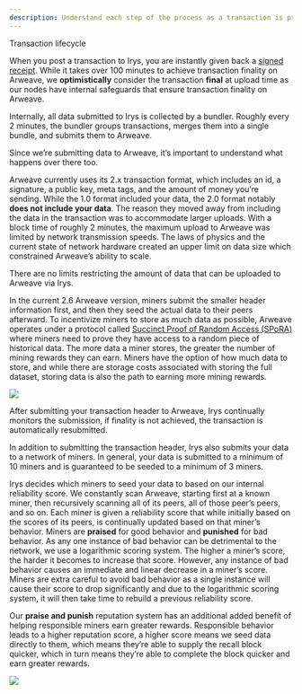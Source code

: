 ```yaml
---
description: Understand each step of the process as a transaction is processed by Irys.
---
```



<div className="flex flex-col mt-5">
	<div className="flex items-end">
		<div className="">
			<Heading level={1}>Transaction lifecycle</Heading>
		</div>
	</div>
</div>

When you post a transaction to Irys, you are instantly given back a [signed receipt](/learn/receipts). While it takes over 100 minutes to achieve transaction finality on Arweave, we **optimistically** consider the transaction **final** at upload time as our nodes have internal safeguards that ensure transaction finality on Arweave.

Internally, all data submitted to Irys is collected by a bundler. Roughly every 2 minutes, the bundler groups transactions, merges them into a single bundle, and submits them to Arweave.

Since we’re submitting data to Arweave, it’s important to understand what happens over there too.

Arweave currently uses its 2.x transaction format, which includes an id, a signature, a public key, meta tags, and the amount of money you’re sending. While the 1.0 format included your data, the 2.0 format notably **does not include your data**. The reason they moved away from including the data in the transaction was to accommodate larger uploads. With a block time of roughly 2 minutes, the maximum upload to Arweave was limited by network transmission speeds. The laws of physics and the current state of network hardware created an upper limit on data size which constrained Arweave’s ability to scale.

<Callout type="info" emoji="🚀">
	There are no limits restricting the amount of data that can be uploaded to Arweave via Irys.
</Callout>

In the current 2.6 Arweave version, miners submit the smaller header information first, and then they seed the actual data to their peers afterward. To incentivize miners to store as much data as possible, Arweave operates under a protocol called [Succinct Proof of Random Access (SPoRA)](https://www.youtube.com/watch?v=sIccEJTVHXg) where miners need to prove they have access to a random piece of historical data. The more data a miner stores, the greater the number of mining rewards they can earn. Miners have the option of how much data to store, and while there are storage costs associated with storing the full dataset, storing data is also the path to earning more mining rewards.

<img className="border border-[#FEF4EE] rounded mt-5 w-5/6" src="/img/learn/irys-uploading-to-arweave.png" />

After submitting your transaction header to Arweave, Irys continually monitors the submission, if finality is not achieved,
the transaction is automatically resubmitted.

In addition to submitting the transaction header, Irys also submits your data to a network of miners. In general, your data is submitted to a minimum of 10 miners and is guaranteed to be seeded to a minimum of 3 miners.

Irys decides which miners to seed your data to based on our internal reliability score. We constantly scan Arweave, starting first at a known miner, then recursively scanning all of its peers, all of those peer’s peers, and so on. Each miner is given a reliability score that while initially based on the scores of its peers, is continually updated based on that miner’s behavior. Miners are **praised** for good behavior and **punished** for bad behavior. As any one instance of bad behavior can be detrimental to the network, we use a logarithmic scoring system. The higher a miner’s score, the harder it becomes to increase that score. However, any instance of bad behavior causes an immediate and linear decrease in a miner’s score. Miners are extra careful to avoid bad behavior as a single instance will cause their score to drop significantly and due to the logarithmic scoring system, it will then take time to rebuild a previous reliability score.

Our **praise and punish** reputation system has an additional added benefit of helping responsible miners earn greater rewards. Responsible behavior leads to a higher reputation score, a higher score means we seed data directly to them, which means they’re able to supply the recall block quicker, which in turn means they’re able to complete the block quicker and earn greater rewards.

<img className="border border-[#FEF4EE] rounded mt-5 w-5/6" src="/img/learn/irys-praise-punish.png" />
